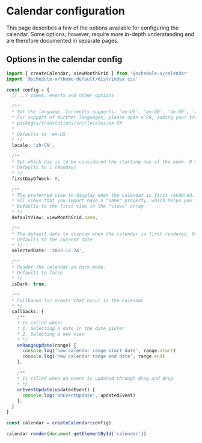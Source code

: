 # Calendar configuration

This page describes a few of the options available for configuring the calendar. Some options, however, require more
in-depth understanding and are therefore documented in separate pages.

## Options in the calendar config

```ts
import { createCalendar, viewMonthGrid } from '@schedule-x/calendar'
import '@schedule-x/theme-default/dist/index.css'

const config = {
  // ... views, events and other options

  /**
  * Set the language. Currently supports: 'en-US', 'en-GB', 'de-DE', 'zh-CN' and 'sv-SE'
  * For support of further languages, please open a PR, adding your translations under the folder:
  * packages/translations/src/locales/xx-XX
  *
  * Defaults to 'en-US'
  * */
  locale: 'zh-CN',

  /**
  * Set which day is to be considered the starting day of the week. 0 = Sunday, 1 = Monday, (...other days) 6 = Saturday
  * Defaults to 1 (Monday)
  * */
  firstDayOfWeek: 0,

  /**
  * The preferred view to display when the calendar is first rendered.
  * all views that you import have a "name" property, which helps you identify them.
  * Defaults to the first view in the "views" array
  * */
  defaultView: viewMonthGrid.name,

  /**
  * The default date to display when the calendar is first rendered. Only accepts YYYY-MM-DD format.
  * Defaults to the current date
  * */
  selectedDate: '2023-12-24',

  /**
  * Render the calendar in dark mode.
  * Defaults to false
  * */
  isDark: true,

  /**
  * Callbacks for events that occur in the calendar
  * */
  callbacks: {
    /**
    * Is called when:
    * 1. Selecting a date in the date picker
    * 2. Selecting a new view
    * */
    onRangeUpdate(range) {
      console.log('new calendar range start date', range.start)
      console.log('new calendar range end date', range.end)
    },

    /**
    * Is called when an event is updated through drag and drop
    * */
    onEventUpdate(updatedEvent) {
      console.log('onEventUpdate', updatedEvent)
    },
  }
}

const calendar = createCalendar(config)

calendar.render(document.getElementById('calendar'))
```
